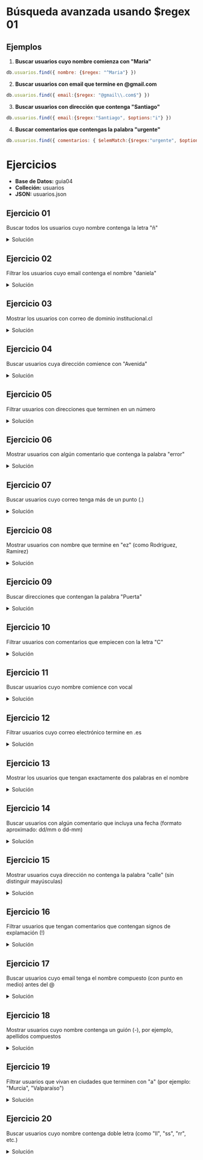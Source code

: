 
# Búsqueda avanzada usando $regex 01

## Ejemplos

1. **Buscar usuarios cuyo nombre comienza con "Maria"**
```js
db.usuarios.find({ nombre: {$regex: "^Maria"} })
```

2. **Buscar usuarios con email que termine en \@gmail.com**
```js
db.usuarios.find({ email:{$regex: "@gmail\\.com$"} })
```

3. **Buscar usuarios con dirección que contenga "Santiago"**
```js
db.usuarios.find({ email:{$regex:"Santiago", $options:"i"} })
```

4. **Buscar comentarios que contengas la palabra "urgente"**
```js
db.usuarios.find({ comentarios: { $elemMatch:{$regex:"urgente", $options:"i"} } })
```

# Ejercicios
- **Base de Datos:** guia04
- **Colleción:** usuarios
- **JSON:** <ExternalLink href='/inacap/ti3v32/data/usuarios03.json'>usuarios.json</ExternalLink> 

## Ejercicio 01
Buscar todos los usuarios cuyo nombre contenga la letra "ñ"
<details>
    <summary>Solución</summary>

<br/>
**Opción 01:** notación regex para mongoDB
```js
db.usuarios.find({ nombre: { $regex: "ñ", $options: "i"} })
```

**Opción 02:** notación regex estándar
```js
db.usuarios.find({ nombre: { $regex: /ñ/i } })
```
</details>


## Ejercicio 02
Filtrar los usuarios cuyo email contenga el nombre "daniela"
<details>
    <summary>Solución</summary>

<br/>
**Opción 01:** notación regex para mongoDB
```js
db.usuarios.find({ email: { $regex: "daniela", $options: "i" } })
```

**Opción 02:** notación regex estándar
```js
db.usuarios.find({ email: { $regex: /daniela/i } })
```
</details>

## Ejercicio 03
Mostrar los usuarios con correo de dominio institucional.cl
<details>
    <summary>Solución</summary>

<br/>
**Opción 01:** notación regex para mongoDB
```js
db.usuarios.find({ email: { $regex: "\\.cl$" } })
```

**Opción 02:** notación regex estándar
```js
db.usuarios.find({ email: { $regex: /\.cl$/ } })
```
</details>

## Ejercicio 04
Buscar usuarios cuya dirección comience con "Avenida"
<details>
    <summary>Solución</summary>

<br/>
**Opción 01:** notación regex para mongoDB
```js
db.usuarios.find({ direccion: { $regex: "^Avenida", $options: "i" } })
```

**Opción 02:** notación regex estándar
```js
db.usuarios.find({ direccion: { $regex: /^Avenida/i } })
```
</details>

## Ejercicio 05
Filtrar usuarios con direcciones que terminen en un número
<details>
    <summary>Solución</summary>

<br/>
**Opción 01:** notación regex para mongoDB
```js
db.usuarios.find({ direccion: { $regex: "\\d+$" } })
```

**Opción 02:** notación regex estándar
```js
db.usuarios.find({ direccion: { $regex: /\d+$/ } })
```
</details>

## Ejercicio 06
Mostrar usuarios con algún comentario que contenga la palabra "error"
<details>
    <summary>Solución</summary>

<br/>
**Opción 01:** notación regex para mongoDB
```js
db.usuarios.find({ comentarios: { $elemMatch: { $regex: "error", $options: "i" } } })
```

**Opción 01 mejorada:** sin $elemMatch (porque hay una sola condición)
```js
db.usuarios.find({ comentarios: { $regex: "error", $options: "i" } })
```

**Opción 02:** notación regex estándar
```js
db.usuarios.find({ comentarios: { $elemMatch: { $regex: /error/i } } })
```

**Opción 02 mejorada:** sin $elemMatch (porque hay una sola condición)
```js
db.usuarios.find({ comentarios: { $regex: /error/i } })
```

</details>

## Ejercicio 07
Buscar usuarios cuyo correo tenga más de un punto (.)
<details>
    <summary>Solución</summary>

<br/>
**Opción 01:** notación regex para mongoDB
```js
db.usuarios.find({ email: { $regex: "\\..*\\." } })
```

**Opción 02:** notación regex estándar
```js
db.usuarios.find({ email: { $regex: /\..*\./ } })
```
</details>

## Ejercicio 08
Mostrar usuarios con nombre que termine en "ez" (como Rodriguez, Ramirez)
<details>
    <summary>Solución</summary>

<br/>
**Opción 01:** notación regex para mongoDB
```js
db.usuarios.find({ nombre: { $regex: "ez\\b", $options:"i"} })
```

**Opción parcialmente correcta:** funcionaría solo si el campo "nombre" no tuviese el nombre completo (nombres y apellidos)
```js
db.usuarios.find({ nombre: { $regex: "ez$", $options:"i"} })
```

**Opción 02:** notación regex estándar
```js
db.usuarios.find({ nombre: { $regex: /ez\b/i } })
```

**Opción parcialmente correcta:** funcionaría solo si el campo "nombre" no tuviese el nombre completo (nombres y apellidos)
```js
db.usuarios.find({ nombre: { $regex: /ez$/i } })
```
</details>

## Ejercicio 09
Buscar direcciones que contengan la palabra "Puerta"
<details>
    <summary>Solución</summary>

<br/>
**Opción 01:** notación regex para mongoDB
```js
db.usuarios.find({ direccion: { $regex: "Puerta", $options: "i" } })
```

**Opción 02:** notación regex estándar
```js
db.usuarios.find({ direccion: { $regex: /Puerta/i } })
```
</details>

## Ejercicio 10
Filtrar usuarios con comentarios que empiecen con la letra "C"
<details>
    <summary>Solución</summary>

<br/>
**Opción 01:** notación regex para mongoDB
```js
db.usuarios.find({ comentarios: { $elemMatch: { $regex: "^C", $options: "i" } } })
```

**Opción 01 mejorada:** sin $elemMatch (porque hay una sola condición)
```js
db.usuarios.find({ comentarios: { $regex: "^C", $options: "i" } })
```

**Opción 02:** notación regex estándar
```js
db.usuarios.find({ comentarios: { $elemMatch: { $regex: /^C/i } } })
```

**Opción 02 mejorada:** sin $elemMatch (porque hay una sola condición)
```js
db.usuarios.find({ comentarios: { $regex: /^C/i } })
```


</details>

## Ejercicio 11
Buscar usuarios cuyo nombre comience con vocal
<details>
    <summary>Solución</summary>

<br/>
**Opción 01:** notación regex para mongoDB
```js
db.usuarios.find({ nombre: { $regex: "^[aeiouáéíóú]", $options: "i" } })
```

**Opción 02:** notación regex estándar
```js
db.usuarios.find({ nombre: { $regex: /^[aeiouáéíóú]/i } })
```
</details>

## Ejercicio 12
Filtrar usuarios cuyo correo electrónico termine en .es
<details>
    <summary>Solución</summary>

<br/>
**Opción 01:** notación regex para mongoDB
```js
db.usuarios.find({ email: { $regex: "\\.es$", $options: "i" } })
```

**Opción 02** notación regex estándar
```js
db.usuarios.find({ email: { $regex: /\.es$/i } })
```
</details>

## Ejercicio 13
Mostrar los usuarios que tengan exactamente dos palabras en el nombre
<details>
    <summary>Solución</summary>

<br/>

**Opción 01:** notación regex para mongoDB
```js
db.usuarios.find({ nombre: { $regex: "^[\\wáéíóúüñ]+\\s[\\wáéíóúüñ]+$" , $options: "i" }})
```

**Opción parcialmente correcta:** No considera nombres con vocales con acentos o ñ
```js
db.usuarios.find({ nombre: { $regex: "^\\w+\\s\\w+$" } })
```

**Opción 02:** notación regex estándar
```js
db.usuarios.find({ nombre: { $regex: /^[\wáéíóúüñ]+\s[\wáéíóúüñ]+$/i }})
```

**Opción parcialmente correcta:** No considera nombres con vocales con acentos o ñ
```js
db.usuarios.find({ nombre: { $regex: /^\w+\s\w+$/i } })
```
</details>

## Ejercicio 14
Buscar usuarios con algún comentario que incluya una fecha (formato aproximado: dd/mm o dd-mm)
<details>
    <summary>Solución</summary>

<br/>
**Opción 01:** notación regex para mongoDB
```js
db.usuarios.find({ comentarios: { $regex: "\\d{2}[/-]\\d{2}" } })
```

**Opción 02:** notación regex estándar
```js
db.usuarios.find({ comentarios: { $regex: /\d{2}[/-]\d{2}/ } })
```
</details>

## Ejercicio 15
Mostrar usuarios cuya dirección no contenga la palabra "calle" (sin distinguir mayúsculas)
<details>
    <summary>Solución</summary>

<br/>
**Opción 01:** notación regex para mongoDB
```js
db.usuarios.find({ direccion: { $not: { $regex: "calle", $options: "i" } } })
```

**Opción 02:** notación regex estándar
```js
db.usuarios.find({ direccion: { $not: { $regex: /calle/i } } })
```
</details>

## Ejercicio 16
Filtrar usuarios que tengan comentarios que contengan signos de explamación (!)
<details>
    <summary>Solución</summary>

<br/>
**Opción 01:** notación regex para mongoDB
```js
db.usuarios.find({ comentarios: { $elemMatch: { $regex: "!" } } })
```

**Solución mejorada:** Sin $elemMatch (porque hay una sola condición)
```js
db.usuarios.find({ comentarios: { $regex: "!" } })
```

**Opción 02:** notación regex estándar
```js
db.usuarios.find({ comentarios: { $elemMatch:{ $regex: /!/ } } })
```

**Solución mejorada:** Sin $elemMatch (porque hay una sola condición)
```js
db.usuarios.find({ comentarios: { $regex: /!/ } })
```

</details>

## Ejercicio 17
Buscar usuarios cuyo email tenga el nombre compuesto (con punto en medio) antes del \@
<details>
    <summary>Solución</summary>

<br/>
**Opción 01:** notación regex para mongoDB
```js
db.usuarios.find({ email: { $regex: "\\w+\\.\\w+@" } })
```

**Opción 02:** notación regex estándar
```js
db.usuarios.find({ email: { $regex: /\w+\.\w+@/ } })
```
</details>

## Ejercicio 18
Mostrar usuarios cuyo nombre contenga un guión (-), por ejemplo, apellidos compuestos
<details>
    <summary>Solución</summary>

<br/>
**Opción 01:** notación regex para mongoDB
```js
db.usuarios.find({ nombre: { $regex: "-" } })
```

**Opción 02:** notación regex estándar
```js
db.usuarios.find({ nombre: { $regex: /-/ } })
```
</details>

## Ejercicio 19
Filtrar usuarios que vivan en ciudades que terminen con "a" (por ejemplo: "Murcia", "Valparaíso")
<details>
    <summary>Solución</summary>

<br/>
**Opción 01:** notación regex para mongoDB
```js
db.usuarios.find({ direccion: { $regex: ",\\s[^,]*[aá],", $options: "i" } })
```

**Incorrecto:** no detecta correctamente ciudades q terminen en "a", sino direcciones completas que terminen en "a"
```js
db.usuarios.find({ direccion: { $regex: "[aá]$", $options: "i" } })
```

**Opción 02:** notación regex estándar
```js
db.usuarios.find({ direccion: { $regex: /,\s[^,]*[aá],/i } })
```

**Incorrecto:** no detecta correctamente ciudades q terminen en "a", sino direcciones completas que terminen en "a"
```js
db.usuarios.find({ direccion: { $regex: /[aá]$/i } })
```
</details>

## Ejercicio 20
Buscar usuarios cuyo nombre contenga doble letra (como "ll", "ss", "rr", etc.)
<details>
    <summary>Solución</summary>

<br/>
**Opción 01:** notación regex para mongoDB
```js
db.usuarios.find({ nombre: { $regex: "([a-zñáéíóúü])\\1", $options: "i" } })
```

**Opción 02:** notación regex estándar
```js
db.usuarios.find({ nombre: { $regex: /([a-zñáéíóúü])\1/i } })
```
</details>
